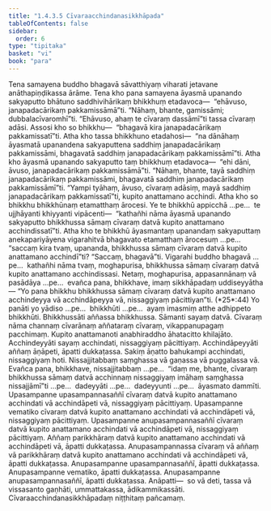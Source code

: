 ```yaml
---
title: "1.4.3.5 Cīvaraacchindanasikkhāpada"
tableOfContents: false
sidebar:
  order: 6
type: "tipitaka"
basket: "vi"
book: "para"
---
```



<DynamicBreadcrumb />

<Division number="631" book="para" bookNo="1" page="367">

<Paragraph number="2336" book="para">
Tena samayena buddho bhagavā sāvatthiyaṃ viharati jetavane anāthapiṇḍikassa ārāme. Tena kho pana samayena āyasmā upanando sakyaputto bhātuno saddhivihārikaṃ bhikkhuṃ etadavoca—  “ehāvuso, janapadacārikaṃ pakkamissāmā”ti. “Nāhaṃ, bhante, gamissāmi; dubbalacīvaromhī”ti. “Ehāvuso, ahaṃ te cīvaraṃ dassāmī”ti tassa cīvaraṃ adāsi. Assosi kho so bhikkhu—  “bhagavā kira janapadacārikaṃ pakkamissatī”ti. Atha kho tassa bhikkhuno etadahosi—  “na dānāhaṃ āyasmatā upanandena sakyaputtena saddhiṃ janapadacārikaṃ pakkamissāmi, bhagavatā saddhiṃ janapadacārikaṃ pakkamissāmī”ti. Atha kho āyasmā upanando sakyaputto taṃ bhikkhuṃ etadavoca—  “ehi dāni, āvuso, janapadacārikaṃ pakkamissāmā”ti. “Nāhaṃ, bhante, tayā saddhiṃ janapadacārikaṃ pakkamissāmi, bhagavatā saddhiṃ janapadacārikaṃ pakkamissāmī”ti. “Yampi tyāhaṃ, āvuso, cīvaraṃ adāsiṃ, mayā saddhiṃ janapadacārikaṃ pakkamissatī”ti, kupito anattamano acchindi. Atha kho so bhikkhu bhikkhūnaṃ etamatthaṃ ārocesi. Ye te bhikkhū appicchā …pe…  te ujjhāyanti khiyyanti vipācenti—  “kathañhi nāma āyasmā upanando sakyaputto bhikkhussa sāmaṃ cīvaraṃ datvā kupito anattamano acchindissatī”ti.
</Paragraph>

<Paragraph number="2337" book="para">
Atha kho te bhikkhū āyasmantaṃ upanandaṃ sakyaputtaṃ anekapariyāyena vigarahitvā bhagavato etamatthaṃ ārocesuṃ …pe…  “saccaṃ kira tvaṃ, upananda, bhikkhussa sāmaṃ cīvaraṃ datvā kupito anattamano acchindī”ti? “Saccaṃ, bhagavā”ti. Vigarahi buddho bhagavā …pe…  kathañhi nāma tvaṃ, moghapurisa, bhikkhussa sāmaṃ cīvaraṃ datvā kupito anattamano acchindissasi. Netaṃ, moghapurisa, appasannānaṃ vā pasādāya …pe…  evañca pana, bhikkhave, imaṃ sikkhāpadaṃ uddiseyyātha—
</Paragraph>

</Division>
<Division number="632" book="para" bookNo="1" page="367">

<Paragraph number="2338" book="para">
<Emphasis>“Yo pana bhikkhu bhikkhussa sāmaṃ cīvaraṃ datvā kupito anattamano acchindeyya vā acchindāpeyya vā, nissaggiyaṃ pācittiyan”</Emphasis>ti. (*25*:<Emphasis>44</Emphasis>)
</Paragraph>

</Division>
<Division number="633" book="para" bookNo="1" page="367">

<Paragraph number="2339" book="para">
<Emphasis>Yo panā</Emphasis>ti yo yādiso …pe…  <Emphasis>bhikkhū</Emphasis>ti …pe…  ayaṃ imasmiṃ atthe adhippeto bhikkhūti.
</Paragraph>

<Paragraph number="2340" book="para">
<Emphasis>Bhikkhussā</Emphasis>ti aññassa bhikkhussa.
</Paragraph>

<Paragraph number="2341" book="para">
<Emphasis>Sāman</Emphasis>ti sayaṃ datvā.
</Paragraph>

<Paragraph number="2342" book="para">
<Emphasis>Cīvaraṃ</Emphasis> nāma channaṃ cīvarānaṃ aññataraṃ cīvaraṃ, vikappanupagaṃ pacchimaṃ.
</Paragraph>

<Paragraph number="2343" book="para">
<Emphasis>Kupito anattamano</Emphasis>ti anabhiraddho āhatacitto khilajāto.
</Paragraph>

<Paragraph number="2344" book="para">
<Emphasis>Acchindeyyā</Emphasis>ti sayaṃ acchindati, nissaggiyaṃ pācittiyaṃ.
</Paragraph>

<Paragraph number="2345" book="para">
<Emphasis>Acchindāpeyyā</Emphasis>ti aññaṃ āṇāpeti, āpatti dukkaṭassa. Sakiṃ āṇatto bahukampi acchindati, nissaggiyaṃ hoti. Nissajjitabbaṃ saṃghassa vā gaṇassa vā puggalassa vā. Evañca pana, bhikkhave, nissajjitabbaṃ …pe…  “idaṃ me, bhante, cīvaraṃ bhikkhussa sāmaṃ datvā acchinnaṃ nissaggiyaṃ imāhaṃ saṃghassa nissajjāmī”ti …pe…  dadeyyāti …pe…  dadeyyunti …pe…  āyasmato dammīti.
</Paragraph>

</Division>
<Division number="634" book="para" bookNo="1" page="368">

<Paragraph number="2346" book="para">
Upasampanne upasampannasaññī cīvaraṃ datvā kupito anattamano acchindati vā acchindāpeti vā, nissaggiyaṃ pācittiyaṃ. Upasampanne vematiko cīvaraṃ datvā kupito anattamano acchindati vā acchindāpeti vā, nissaggiyaṃ pācittiyaṃ. Upasampanne anupasampannasaññī cīvaraṃ datvā kupito anattamano acchindati vā acchindāpeti vā, nissaggiyaṃ pācittiyaṃ.
</Paragraph>

<Paragraph number="2347" book="para">
Aññaṃ parikkhāraṃ datvā kupito anattamano acchindati vā acchindāpeti vā, āpatti dukkaṭassa. Anupasampannassa cīvaraṃ vā aññaṃ vā parikkhāraṃ datvā kupito anattamano acchindati vā acchindāpeti vā, āpatti dukkaṭassa. Anupasampanne upasampannasaññī, āpatti dukkaṭassa. Anupasampanne vematiko, āpatti dukkaṭassa. Anupasampanne anupasampannasaññī, āpatti dukkaṭassa.
</Paragraph>

</Division>
<Division number="635" book="para" bookNo="1" page="368">

<Paragraph number="2348" book="para">
Anāpatti—  so vā deti, tassa vā vissasanto gaṇhāti, ummattakassa, ādikammikassāti.

</Paragraph>
</Division>

<Paragraph number="2349" type="center" book="para">
Cīvaraacchindanasikkhāpadaṃ niṭṭhitaṃ pañcamaṃ.
</Paragraph>